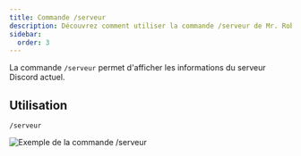 ```yaml
---
title: Commande /serveur
description: Découvrez comment utiliser la commande /serveur de Mr. Robøt.
sidebar:
  order: 3
---
```


La commande `/serveur` permet d'afficher les informations du serveur Discord actuel.

## Utilisation

```
/serveur
```

![Exemple de la commande /serveur](https://i.thomasbnt.dev/i/4xq9s.png)